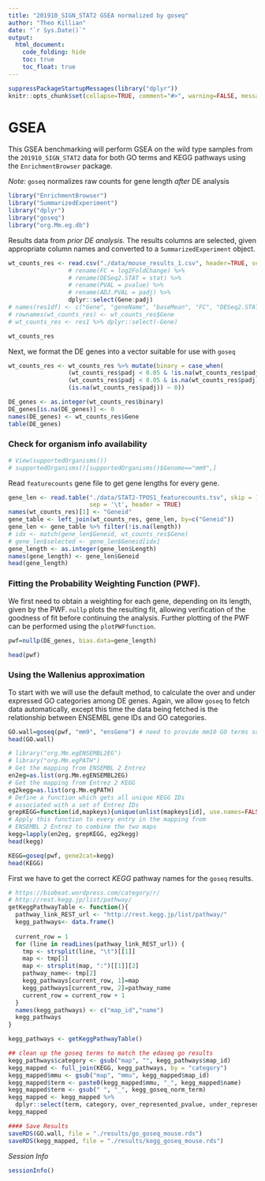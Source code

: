 ```yaml
---
title: "201910_SIGN_STAT2 GSEA normalized by goseq"
author: "Theo Killian"
date: "`r Sys.Date()`"
output:
  html_document:
    code_folding: hide
    toc: true
    toc_float: true
---
```


```r
suppressPackageStartupMessages(library("dplyr"))
knitr::opts_chunk$set(collapse=TRUE, comment="#>", warning=FALSE, message=FALSE)
```

# GSEA

This GSEA benchmarking will perform GSEA on the wild type samples from the
`201910_SIGN_STAT2` data for both GO terms and KEGG pathways using the
`EnrichmentBrowser` package.

*Note:* `goseq` normalizes raw counts for gene length *after* DE analysis

```r
library("EnrichmentBrowser")
library("SummarizedExperiment")
library("dplyr")
library("goseq")
library("org.Mm.eg.db")
```

Results data from *prior DE analysis.* The results columns are selected, given
appropriate column names and converted to a `SummarizedExperiment` object.

```r
wt_counts_res <- read.csv("./data/mouse_results_1.csv", header=TRUE, sep=",") %>% 
                 # rename(FC = log2FoldChange) %>%
                 # rename(DESeq2.STAT = stat) %>%
                 # rename(PVAL = pvalue) %>%
                 # rename(ADJ.PVAL = padj) %>%
                 dplyr::select(Gene:padj)
# names(res1df) <- c("Gene", "geneName", "baseMean", "FC", "DESeq2.STAT", "PVAL", "ADJ.PVAL")
# rownames(wt_counts_res) <- wt_counts_res$Gene
# wt_counts_res <- res1 %>% dplyr::select(-Gene)

wt_counts_res
```

Next, we format the DE genes into a vector suitable for use with `goseq`

```r
wt_counts_res <- wt_counts_res %>% mutate(binary = case_when(
                 (wt_counts_res$padj < 0.05 & !is.na(wt_counts_res$padj)) ~ 1,
                 (wt_counts_res$padj < 0.05 & is.na(wt_counts_res$padj)) ~ 0,
                 (is.na(wt_counts_res$padj)) ~ 0))

DE_genes <- as.integer(wt_counts_res$binary)
DE_genes[is.na(DE_genes)] <- 0
names(DE_genes) <- wt_counts_res$Gene
table(DE_genes)
```

### Check for organism info availability

```r
# View(supportedOrganisms())
# supportedOrganisms()[supportedOrganisms()$Genome=="mm9",]
```

Read `featurecounts` gene file to get gene lengths for every gene. 

```r
gene_len <- read.table("./data/STAT2-TPOS1_featurecounts.tsv", skip = 1,
                       sep = '\t', header = TRUE)
names(wt_counts_res)[1] <- "Geneid"
gene_table <- left_join(wt_counts_res, gene_len, by=c("Geneid"))
gene_len <- gene_table %>% filter(!is.na(length))
# idx <- match(gene_len$Geneid, wt_counts_res$Gene)
# gene_len$selected <- gene_len$Geneid[idx]
gene_length <- as.integer(gene_len$Length)
names(gene_length) <- gene_len$Geneid
head(gene_length)
```

### Fitting the Probability Weighting Function (PWF).

We first need to obtain a weighting for each gene, depending on its length,
given by the PWF. `nullp` plots the resulting fit, allowing verification of the
goodness of fit before continuing the analysis. Further plotting of the PWF can
be performed using the `plotPWFfunction`.

```r
pwf=nullp(DE_genes, bias.data=gene_length)
```

```r
head(pwf)
```


### Using the Wallenius approximation

To start with we will use the default method, to calculate the over and under
expressed GO categories among DE genes. Again, we allow `goseq` to fetch data
automatically, except this time the data being fetched is the relationship
between ENSEMBL gene IDs and GO categories.

```r
GO.wall=goseq(pwf, "mm9", "ensGene") # need to provide mm10 GO terms somehow
head(GO.wall)
```

```r
# library("org.Mm.egENSEMBL2EG")
# library("org.Mm.egPATH")
# Get the mapping from ENSEMBL 2 Entrez
en2eg=as.list(org.Mm.egENSEMBL2EG)
# Get the mapping from Entrez 2 KEGG
eg2kegg=as.list(org.Mm.egPATH)
# Define a function which gets all unique KEGG IDs
# associated with a set of Entrez IDs
grepKEGG=function(id,mapkeys){unique(unlist(mapkeys[id], use.names=FALSE))}
# Apply this function to every entry in the mapping from
# ENSEMBL 2 Entrez to combine the two maps
kegg=lapply(en2eg, grepKEGG, eg2kegg)
head(kegg)
```


```r
KEGG=goseq(pwf, gene2cat=kegg)
head(KEGG)
```

First we have to get the correct *KEGG* pathway names for the `goseq` results.

```r
# https://biobeat.wordpress.com/category/r/
# http://rest.kegg.jp/list/pathway/
getKeggPathwayTable <- function(){
  pathway_link_REST_url <- "http://rest.kegg.jp/list/pathway/"
  kegg_pathways<- data.frame()
 
  current_row = 1
  for (line in readLines(pathway_link_REST_url)) {
    tmp <- strsplit(line, "\t")[[1]]
    map <- tmp[1]
    map <- strsplit(map, ":")[[1]][2]  
    pathway_name<- tmp[2]
    kegg_pathways[current_row, 1]=map
    kegg_pathways[current_row, 2]=pathway_name
    current_row = current_row + 1
  }
  names(kegg_pathways) <- c("map_id","name")
  kegg_pathways
}

kegg_pathways <- getKeggPathwayTable()
```

```r
## clean up the goseq terms to match the edaseq go results
kegg_pathways$category <- gsub("map", "", kegg_pathways$map_id)
kegg_mapped <- full_join(KEGG, kegg_pathways, by = "category")
kegg_mapped$mmu <- gsub("map", "mmu", kegg_mapped$map_id) 
kegg_mapped$term <- paste0(kegg_mapped$mmu, "_", kegg_mapped$name)
kegg_mapped$term <- gsub(" ", "_", kegg_goseq_norm_term)
kegg_mapped <- kegg_mapped %>%
  dplyr::select(term, category, over_represented_pvalue, under_represented_pvalue)
kegg_mapped
```

```r
#### Save Results
saveRDS(GO.wall, file = "./results/go_goseq_mouse.rds")
saveRDS(kegg_mapped, file = "./results/kegg_goseq_mouse.rds")
```

*Session Info*

```r
sessionInfo()
```